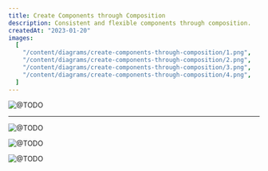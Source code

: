 ```yaml
---
title: Create Components through Composition
description: Consistent and flexible components through composition.
createdAt: "2023-01-20"
images:
  [
    "/content/diagrams/create-components-through-composition/1.png",
    "/content/diagrams/create-components-through-composition/2.png",
    "/content/diagrams/create-components-through-composition/3.png",
    "/content/diagrams/create-components-through-composition/4.png",
  ]
---
```


<Image
  src="/content/diagrams/create-components-through-composition/1.png"
  alt="@TODO"
  width={897}
  height={1311}
/>

---

<Image
  src="/content/diagrams/create-components-through-composition/2.png"
  alt="@TODO"
  width={933}
  height={594}
/>

<Image
  src="/content/diagrams/create-components-through-composition/3.png"
  alt="@TODO"
  width={931}
  height={714}
/>

<Image
  src="/content/diagrams/create-components-through-composition/4.png"
  alt="@TODO"
  width={931}
  height={711}
/>
